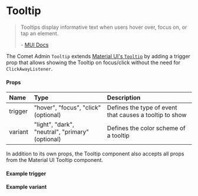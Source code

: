 

<Meta title="Docs/Components/Tooltip" />

# Tooltip

> Tooltips display informative text when users hover over, focus on, or tap an element.
>
> \- [MUI Docs](https://mui.com/material-ui/react-tooltip/)

The Comet Admin `Tooltip` extends [Material UI's `Tooltip`](https://mui.com/material-ui/react-tooltip) by adding a trigger prop that allows showing the Tooltip on focus/click without the need for `ClickAwayListener`.

#### Props

| Name              | Type   | Description                                                                      |
| :---------------- | :----- | :------------------------------------------------------------------------------- |
| trigger          | "hover", "focus", "click" (optional) | Defines the type of event that causes a tooltip to show |
| variant          | "light", "dark", "neutral", "primary" (optional) | Defines the color scheme of a tooltip |

In addition to its own props, the Tooltip component also accepts all props from the Material UI Tooltip component.

#### Example trigger

<Canvas>
    <Story id="stories-components-tooltip--basictooltip" />
</Canvas>

#### Example variant

<Canvas>
    <Story id="stories-components-tooltip--tooltipvariant" />
</Canvas>
